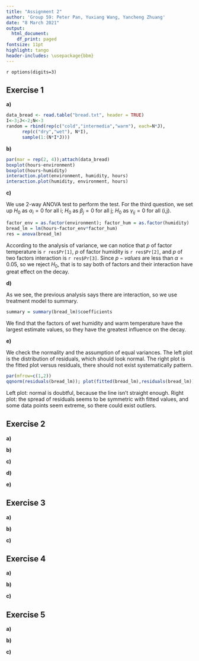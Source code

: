 ```yaml
---
title: "Assignment 2"
author: 'Group 59: Peter Pan, Yuxiang Wang, Yancheng Zhuang'
date: "8 March 2021"
output:
  html_document:
    df_print: paged
fontsize: 11pt
highlight: tango
header-includes: \usepackage{bbm}
---
```


`r options(digits=3)`

## Exercise 1 
<!--
If left alone bread will become moldy, rot or decay otherwise. 
To investigate the influence of temperature and humidity on this process, 
the time to decay was measured for 18 slices of white bread, 
which were placed in 3 different environments and humidified or not. 
The data are given in the file bread.txt, with 
    the first column time to decay in hours, 
    the second column the environment (cold, warm or intermediate temperature),  
    the third column the humidity.
-->

**a)** 
<!--
The 18 slices came from a single loaf, but were randomized to the 6 combinations of conditions. 
Present an R-code for this randomization process.
-->

```r
data_bread <- read.table("bread.txt", header = TRUE)
I<-3;J<-2;N<-3
random = rbind(rep(c("cold","intermedia","warm"), each=N*J),
      rep(c("dry","wet"), N*I), 
      sample(1:(N*I*J)))
```

**b)** 
<!--
Make two boxplots of hours versus the two factors and two interaction plots 
(keeping the two factors fixed in turn).
-->

```r
par(mar = rep(2, 4));attach(data_bread)
boxplot(hours~environment)
boxplot(hours~humidity)
interaction.plot(environment, humidity, hours)
interaction.plot(humidity, environment, hours)
```

**c)** 
<!--
Perform an analysis of variance to test for effect of the factors temperature, humidity, and their interaction. 
Describe the interaction effect in words.
-->

We use 2-way ANOVA test to perform the test.
For the third question, we set up $H_0$ as $\alpha_i = 0$ for all i; $H_0$ as $\beta_j = 0$ for all j; $H_0$ as $\gamma_{ij} = 0$ for all (i,j).


```r
factor_env = as.factor(environment); factor_hum = as.factor(humidity)
bread_lm = lm(hours~factor_env*factor_hum)
res = anova(bread_lm)
```

According to the analysis of variance, we can notice that $p$ of factor temperature is `r res$Pr[1]`, $p$ of factor humidity is `r res$Pr[2]`, and $p$ of two factors interaction is `r res$Pr[3]`. Since $p-values$ are less than $\alpha = 0.05$, so we reject $H_0$, that is to say both of factors and their interaction have great effect on the decay.

**d)** 
<!--
Which of the two factors has the greatest (numerical) influence on the decay? 
Is this a good question?
-->

As we see, the previous analysis says there are interaction, so we use treatment model to summary.

```r
summary = summary(bread_lm)$coefficients
```

We find that the factors of wet humidity and warm temperature have the largest estimate values, so they have the greatest influence on the decay.

**e)** 
<!--
Check the model assumptions by using relevant diagnostic tools. 
Are there any outliers?
-->

We check the normality and the assumption of equal variances. The left plot is the distribution of residuals, which should look normal. The right plot is the fitted plot versus residuals, there should not exist systematically pattern.

```r
par(mfrow=c(1,2))
qqnorm(residuals(bread_lm)); plot(fitted(bread_lm),residuals(bread_lm))
```

Left plot: normal is doubtful, because the line isn't straight enough. Right plot: the spread of residuals seems to be symmetric with fitted values, and some data points seem extreme, so there could exist outliers.

## Exercise 2 
<!--
A researcher is interested in the time it takes a student to find a certain product on the internet using a search engine. 
There are three different types of interfaces with the search engine and especially the effect of these interfaces is of importance. 
There are five different types of students, indicating their level of computer skill
(the lower the value of this indicator, the better the computer skill of the corresponding student). 
Fifteen students are selected; three from each group with a certain level of computer skill. 
The data is given in the file search.txt. 
Assume that the experiment was run according to a randomized block design which you make in a). 
(Beware that the levels of the factors are coded by numbers.)
-->

**a)** 
<!--
Number the selected students 1 to 15 and 
show how (by using R) the students could be randomized to the interfaces in a randomized block design.
-->

**b)** 
<!--
Test the null hypothesis that the search time is the same for all interfaces. 
What type of interface does require the longest search time? 
For which combination of skill level and type of interface is the search time the shortest? 
Estimate the time it takes a typical user of skill level 3 to find the product on the website if the website uses interface 3.
-->

**c)** 
<!--
Check the model assumptions by using relevant diagnostic tools.
-->

**d)** 
<!--
Perform the Friedman test to test whether there is an effect of interface.
-->

**e)** 
<!--
Test the null hypothesis that the search time is the same for all interfaces by a one-way ANOVA test, ignoring the variable skill. 
Is it right/wrong or useful/not useful to perform this test on this dataset?
-->

## Exercise 3
<!--
In a study on the effect of feedingstuffs on lactation, 
a sample of nine cows were fed with two types of food, and their milk production was measured. 
All cows were fed both types of food, during two periods, 
with a neutral period in-between to try and wash out carry-over effects. 
The order of the types of food was randomized over the cows. 
The observed data can be found in the file cow.txt, where A and B refer to the types of feedingstuffs.
-->

**a)** 
<!--
Test whether the type of feedingstuffs influences milk production using an ordinary “fixed effects” model, fitted with lm. 
Estimate the difference in milk production.
-->

**b)** 
<!--
Repeat a) and b) by performing a mixed effects analysis, modelling the cow effect as a random effect (use the function lmer). 
Compare your results to the results found by using a fixed effects model. 
(You will need to install the R-package lme4, which is not included in the standard distribution of R.)
-->

**c)** 
<!--
Study the commands:
> attach(cow)
> t.test(milk[treatment=="A"], milk[treatment=="B"], paired=TRUE)
Does this produce a valid test for a difference in milk production? 
Is its conclusion compatible with the one obtained in a)? 
Why?
-->

## Exercise 4
<!--
Stochastic models for word counts are used in quantitative studies on literary styles. 
Statistical analysis of the counts can, for example, be used to solve controversies about true authorships. 
Another example is the analysis of word frequencies in relation to Jane Austen’s novel Sanditon. 
At the time Austen died, this novel was only partly completed. 
Austen, however, had made a summary for the remaining part. 
An admirer of Austen’s work finished the novel, imitating Austen’s style as much as possible. 
The file austen.txt contains counts of different words in some of Austen’s novels: 
    chapters 1 and 3 of Sense and Sensibility (stored in the Sense column), 
    chapters 1, 2 and 3 of Emma (column Emma), 
    chapters 1 and 6 of Sanditon (both written by Austen herself, column Sand1) and 
    chapters 12 and 24 of Sanditon (both written by the admirer, Sand2).
-->

**a)** 
<!--
Discuss whether a contingency table test for independence or for homogeneity is most appropriate here.
-->

**b)** 
<!--
Using the given data set, investigate whether Austen herself was consistent in her different novels.
Where are the main inconsistencies?
-->

**c)** 
<!--
Was the admirer successful in imitating Austen’s style? 
Perform a test including all data. 
If he was not successful, where are the differences?
-->

## Exercise 5
<!--
The data in expensescrime.txt were obtained to 
determine factors related to state expenditures on criminal activities (courts, police, etc.) 
The variables are: 
    state (indicating the state in the USA), 
    expend (state expenditures on criminal activities in $1000), 
    bad (crime rate per 100000), 
    crime (number of persons under criminal supervision), 
    lawyers (number of lawyers in the state), 
    employ (number of persons employed in the state),  
    pop (population of the state in 1000). 
In the regression analysis, take 
    expend as response variable, 
    bad, crime, lawyers, employ and pop as explanatory variables.
-->

**a)** 
<!--
Make some graphical summaries of the data. 
Investigate the problem of potential and influence points, and the problem of collinearity.
-->

**b)** 
<!--
Fit a linear regression model to the data. 
Use both the step-up and the step-down method to find the best model. 
If step-up and step-down yield two different models, choose one and motivate your choice. 
-->

**c)** 
<!--
Check the model assumptions by using relevant diagnostic tools. 
-->
